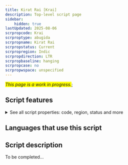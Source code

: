 ```yaml
---
title: Kirat Rai [Krai]
description: Top-level script page
sidebar:
    hidden: true
lastUpdated: 2025-08-06
scrpropcode: Krai
scrproptype: abugida
scrpropname: Kirat Rai
scrpropstatus: Current
scrpropregion: Indic
scrpropdirection: LTR
scrpropbaseline: hanging
scrpropcase: no
scrpropwspace: unspecified
---
```


<span style='background-color:yellow'>_This page is a work in progress._</span>;


## Script features

<details>
<summary> See all script properties: code, region, status and more</summary>
<ScriptInfo />
</details>

## Languages that use this script

<WsList script='Krai' wsMax='5' />

## Script description

To be completed...

